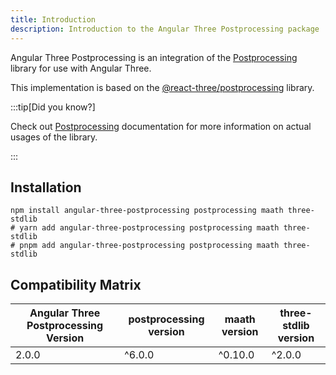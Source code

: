 ```yaml
---
title: Introduction
description: Introduction to the Angular Three Postprocessing package
---
```


Angular Three Postprocessing is an integration of the [Postprocessing](https://github.com/vanruesc/postprocessing) library for use with Angular Three.

This implementation is based on the [@react-three/postprocessing](https://github.com/pmndrs/react-postprocessing) library.

:::tip[Did you know?]

Check out [Postprocessing](https://github.com/vanruesc/postprocessing) documentation for more information on actual usages of the library.

:::

## Installation

```shell
npm install angular-three-postprocessing postprocessing maath three-stdlib
# yarn add angular-three-postprocessing postprocessing maath three-stdlib
# pnpm add angular-three-postprocessing postprocessing maath three-stdlib
```

## Compatibility Matrix

| Angular Three Postprocessing Version | postprocessing version | maath version | three-stdlib version |
| ------------------------------------ | ---------------------- | ------------- | -------------------- |
| 2.0.0                       | ^6.0.0                 | ^0.10.0        | ^2.0.0               |
